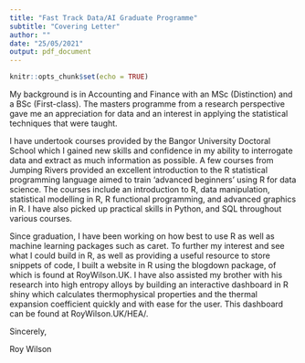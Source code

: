 ```yaml
---
title: "Fast Track Data/AI Graduate Programme"
subtitle: "Covering Letter"
author: ""
date: "25/05/2021"
output: pdf_document
---
```


```r
knitr::opts_chunk$set(echo = TRUE)
```


My background is in Accounting and Finance with an MSc (Distinction) and a BSc (First-class). The masters programme from a research perspective gave me an appreciation for data and an interest in applying the statistical techniques that were taught. 


I have undertook courses provided by the Bangor University Doctoral School which I gained new skills and confidence in my ability to interrogate data and extract as much information as possible. A few courses from Jumping Rivers provided an excellent introduction to the R statistical programming language aimed to train 'advanced beginners' using R for data science. The courses include an introduction to R, data manipulation, statistical modelling in R, R functional programming, and advanced graphics in R. I have also picked up practical skills in Python, and SQL throughout various courses.

Since graduation, I have been working on how best to use R as well as machine learning packages such as caret. To further my interest and see what I could build in R, as well as providing a useful resource to store snippets of code, I built a website in R using the blogdown package, of which is found at RoyWilson.UK. I have also assisted my brother with his research into high entropy alloys by building an interactive dashboard in R shiny which calculates thermophysical properties and the thermal expansion coefficient quickly and with ease for the user. This dashboard can be found at RoyWilson.UK/HEA/.

Sincerely,

Roy Wilson